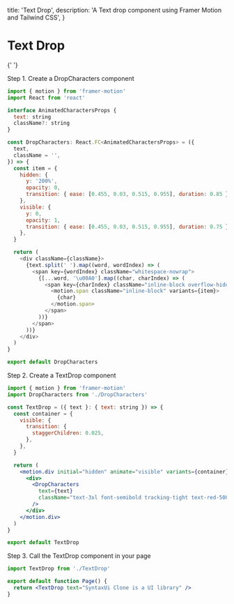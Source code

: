 
  title: 'Text Drop',
  description: 'A Text drop component using Framer Motion and Tailwind CSS',
}

<BackButton href="/components/text" />

# Text Drop

<div className="my-4"></div>{' '}

<Preview>
  <TextDrop text="SyntaxUi Clone is a UI library" />
</Preview>

Step 1. Create a DropCharacters component

<CodeGroup title="DropCharacters.tsx">

```js {{ title: 'React' }}
import { motion } from 'framer-motion'
import React from 'react'

interface AnimatedCharactersProps {
  text: string
  className?: string
}

const DropCharacters: React.FC<AnimatedCharactersProps> = ({
  text,
  className = '',
}) => {
  const item = {
    hidden: {
      y: '200%',
      opacity: 0,
      transition: { ease: [0.455, 0.03, 0.515, 0.955], duration: 0.85 },
    },
    visible: {
      y: 0,
      opacity: 1,
      transition: { ease: [0.455, 0.03, 0.515, 0.955], duration: 0.75 },
    },
  }

  return (
    <div className={className}>
      {text.split(' ').map((word, wordIndex) => (
        <span key={wordIndex} className="whitespace-nowrap">
          {[...word, '\u00A0'].map((char, charIndex) => (
            <span key={charIndex} className="inline-block overflow-hidden">
              <motion.span className="inline-block" variants={item}>
                {char}
              </motion.span>
            </span>
          ))}
        </span>
      ))}
    </div>
  )
}

export default DropCharacters
```

</CodeGroup>

Step 2. Create a TextDrop component

<CodeGroup title="TextDrop.tsx">

```jsx
import { motion } from 'framer-motion'
import DropCharacters from './DropCharacters'

const TextDrop = ({ text }: { text: string }) => {
  const container = {
    visible: {
      transition: {
        staggerChildren: 0.025,
      },
    },
  }

  return (
    <motion.div initial="hidden" animate="visible" variants={container}>
      <div>
        <DropCharacters
          text={text}
          className="text-3xl font-semibold tracking-tight text-red-500" // Add your own class names here
        />
      </div>
    </motion.div>
  )
}

export default TextDrop
```

</CodeGroup>

Step 3. Call the TextDrop component in your page

<CodeGroup title="page.tsx">

```jsx
import TextDrop from './TextDrop'

export default function Page() {
  return <TextDrop text="SyntaxUi Clone is a UI library" />
}
```

</CodeGroup>
